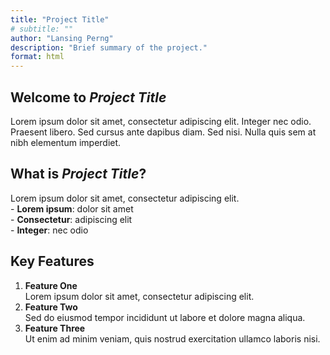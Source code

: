 ```yaml
---
title: "Project Title"
# subtitle: ""
author: "Lansing Perng"
description: "Brief summary of the project."
format: html
---
```


<!-- Hero section -->
<!-- <div class="text-center my-5"> -->
<!-- ![](assets/logos/uhm_logo.png){fig-alt="Placeholder hero image" width="50%"} -->
<!-- </div> -->

## Welcome to *Project Title*

Lorem ipsum dolor sit amet, consectetur adipiscing elit. Integer nec odio.  
Praesent libero. Sed cursus ante dapibus diam. Sed nisi. Nulla quis sem at nibh elementum imperdiet.

## What is *Project Title*?

Lorem ipsum dolor sit amet, consectetur adipiscing elit.  
- **Lorem ipsum**: dolor sit amet  
- **Consectetur**: adipiscing elit  
- **Integer**: nec odio

## Key Features

1. **Feature One**  
   Lorem ipsum dolor sit amet, consectetur adipiscing elit.  
2. **Feature Two**  
   Sed do eiusmod tempor incididunt ut labore et dolore magna aliqua.  
3. **Feature Three**  
   Ut enim ad minim veniam, quis nostrud exercitation ullamco laboris nisi.